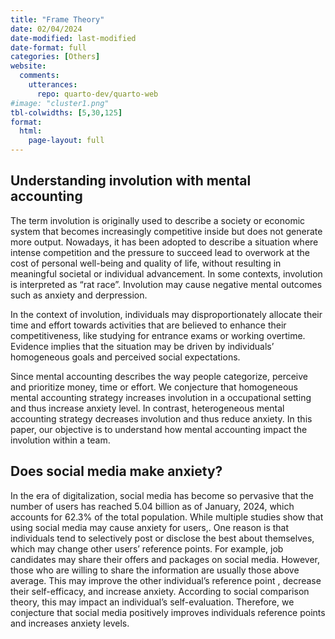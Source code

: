 ```yaml
---
title: "Frame Theory"
date: 02/04/2024
date-modified: last-modified
date-format: full
categories: [Others]
website:
  comments: 
    utterances:
      repo: quarto-dev/quarto-web
#image: "cluster1.png"
tbl-colwidths: [5,30,125]
format: 
  html:
    page-layout: full
---
```


## Understanding involution with mental accounting 

The term involution is originally used to describe a society or economic system that becomes increasingly competitive inside but does not generate more output. Nowadays, it has been adopted to describe a situation where intense competition and the pressure to succeed lead to overwork at the cost of personal well-being and quality of life, without resulting in meaningful societal or individual advancement. In some contexts, involution is interpreted as "rat race". Involution may cause negative mental outcomes such as anxiety and derpression.

In the context of involution, individuals may disproportionately allocate their time and effort towards activities that are believed to enhance their competitiveness, like studying for entrance exams or working overtime. Evidence implies that the situation may be driven by individuals' homogeneous goals and perceived social expectations.

Since mental accounting describes the way people categorize, perceive and prioritize money, time or effort. We conjecture that homogeneous mental accounting strategy increases involution in a occupational setting and thus increase anxiety level. In contrast, heterogeneous mental accounting strategy decreases involution and thus reduce anxiety. In this paper, our objective is to understand how mental accounting impact the involution within a team.

## Does social media make anxiety?

In the era of digitalization, social media has become so pervasive that the number of users has reached 5.04 billion as of January, 2024, which accounts for 62.3% of the total population. While multiple studies show that using social media may cause anxiety for users,. One reason is that individuals tend to selectively post or disclose the best about themselves, which may change other users' reference points. For example, job candidates may share their offers and packages on social media. However, those who are willing to share the information are usually those above average. This may improve the other individual's reference point , decrease their self-efficacy, and increase anxiety. According to social comparison theory, this may impact an individual's self-evaluation. Therefore, we conjecture that social media positively improves individuals reference points and increases anxiety levels. 
